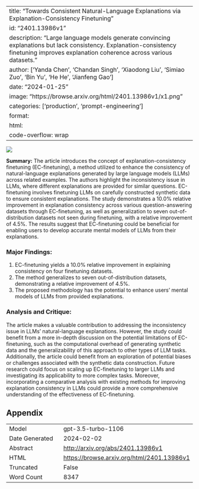 
---
title: "Towards Consistent Natural-Language Explanations via Explanation-Consistency Finetuning"
id: "2401.13986v1"
description: "Large language models generate convincing explanations but lack consistency. Explanation-consistency finetuning improves explanation coherence across various datasets."
author: ['Yanda Chen', 'Chandan Singh', 'Xiaodong Liu', 'Simiao Zuo', 'Bin Yu', 'He He', 'Jianfeng Gao']
date: "2024-01-25"
image: "https://browse.arxiv.org/html/2401.13986v1/x1.png"
categories: ['production', 'prompt-engineering']
format:
  html:
    code-overflow: wrap
---

![](https://browse.arxiv.org/html/2401.13986v1/x1.png)

**Summary:**
The article introduces the concept of explanation-consistency finetuning (EC-finetuning), a method utilized to enhance the consistency of natural-language explanations generated by large language models (LLMs) across related examples. The authors highlight the inconsistency issue in LLMs, where different explanations are provided for similar questions. EC-finetuning involves finetuning LLMs on carefully constructed synthetic data to ensure consistent explanations. The study demonstrates a 10.0% relative improvement in explanation consistency across various question-answering datasets through EC-finetuning, as well as generalization to seven out-of-distribution datasets not seen during finetuning, with a relative improvement of 4.5%. The results suggest that EC-finetuning could be beneficial for enabling users to develop accurate mental models of LLMs from their explanations.

### Major Findings:
1. EC-finetuning yields a 10.0% relative improvement in explaining consistency on four finetuning datasets.
2. The method generalizes to seven out-of-distribution datasets, demonstrating a relative improvement of 4.5%.
3. The proposed methodology has the potential to enhance users' mental models of LLMs from provided explanations.

### Analysis and Critique:
The article makes a valuable contribution to addressing the inconsistency issue in LLMs' natural-language explanations. However, the study could benefit from a more in-depth discussion on the potential limitations of EC-finetuning, such as the computational overhead of generating synthetic data and the generalizability of this approach to other types of LLM tasks. Additionally, the article could benefit from an exploration of potential biases or challenges associated with the synthetic data construction. Future research could focus on scaling up EC-finetuning to larger LLMs and investigating its applicability to more complex tasks. Moreover, incorporating a comparative analysis with existing methods for improving explanation consistency in LLMs could provide a more comprehensive understanding of the effectiveness of EC-finetuning.

## Appendix

|          |          |
|----------|----------|
| Model     | gpt-3.5-turbo-1106       |
| Date Generated     | 2024-02-02       |
| Abstract | [http://arxiv.org/abs/2401.13986v1](http://arxiv.org/abs/2401.13986v1)        |
| HTML     | [https://browse.arxiv.org/html/2401.13986v1](https://browse.arxiv.org/html/2401.13986v1)       |
| Truncated       | False       |
| Word Count       | 8347       |